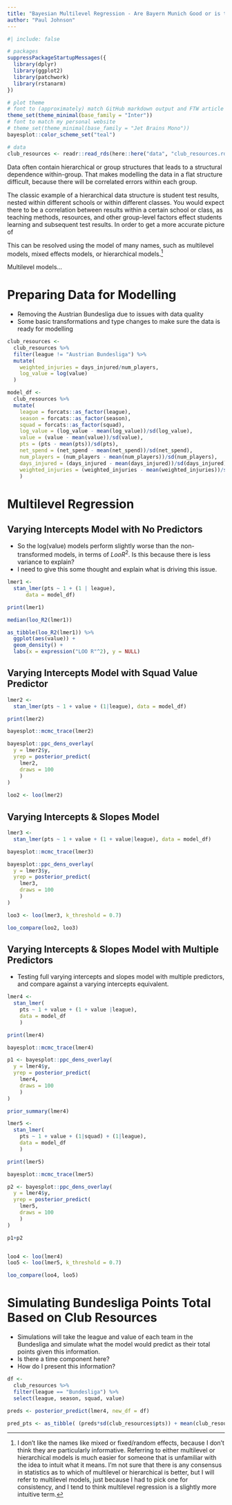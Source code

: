 ```yaml
---
title: "Bayesian Multilevel Regression - Are Bayern Munich Good or is the Bundesliga Bad?"
author: "Paul Johnson"
---
```


```r
#| include: false

# packages
suppressPackageStartupMessages({
  library(dplyr)
  library(ggplot2)
  library(patchwork)
  library(rstanarm)
})

# plot theme
# font to (approximately) match GitHub markdown output and FTW article body
theme_set(theme_minimal(base_family = "Inter"))
# font to match my personal website
# theme_set(theme_minimal(base_family = "Jet Brains Mono"))
bayesplot::color_scheme_set("teal")

# data
club_resources <- readr::read_rds(here::here("data", "club_resources.rds"))

```

Data often contain hierarchical or group structures that leads to a structural dependence within-group. That makes modelling the data in a flat structure difficult, because there will be correlated errors within each group.

The classic example of a hierarchical data structure is student test results, nested within different schools or within different classes. You would expect there to be a correlation between results within a certain school or class, as teaching methods, resources, and other group-level factors effect students learning and subsequent test results. In order to get a more accurate picture of 
 
This can be resolved using the model of many names, such as multilevel models, mixed effects models, or hierarchical models.[^1] 

[^1]: I don't like the names like mixed or fixed/random effects, because I don't think they are particularly informative. Referring to either multilevel or hierarchical models is much easier for someone that is unfamiliar with the idea to intuit what it means. I'm not sure that there is any consensus in statistics as to which of multilevel or hierarchical is better, but I will refer to multilevel models, just because I had to pick one for consistency, and I tend to think multilevel regression is a slightly more intuitive term.

Multilevel models...


# Preparing Data for Modelling

-   Removing the Austrian Bundesliga due to issues with data quality
-   Some basic transformations and type changes to make sure the data is ready for modelling

```r

club_resources <-
  club_resources %>%
  filter(league != "Austrian Bundesliga") %>%
  mutate(
    weighted_injuries = days_injured/num_players,
    log_value = log(value)
  )

model_df <- 
  club_resources %>%
  mutate(
    league = forcats::as_factor(league),
    season = forcats::as_factor(season),
    squad = forcats::as_factor(squad),
    log_value = (log_value - mean(log_value))/sd(log_value),
    value = (value - mean(value))/sd(value),
    pts = (pts - mean(pts))/sd(pts),
    net_spend = (net_spend - mean(net_spend))/sd(net_spend),
    num_players = (num_players - mean(num_players))/sd(num_players),
    days_injured = (days_injured - mean(days_injured))/sd(days_injured),
    weighted_injuries = (weighted_injuries - mean(weighted_injuries))/sd(weighted_injuries)
    )

```

# Multilevel Regression

## Varying Intercepts Model with No Predictors

-   So the log(value) models perform slightly worse than the non-transformed models, in terms of $Loo R^2$. Is this because there is less variance to explain?
-   I need to give this some thought and explain what is driving this issue.

```r

lmer1 <-
  stan_lmer(pts ~ 1 + (1 | league),
      data = model_df)  

print(lmer1)

median(loo_R2(lmer1))

as_tibble(loo_R2(lmer1)) %>%
  ggplot(aes(value)) +
  geom_density() +
  labs(x = expression("LOO R"^2), y = NULL)

```

## Varying Intercepts Model with Squad Value Predictor

```r

lmer2 <- 
  stan_lmer(pts ~ 1 + value + (1|league), data = model_df)

print(lmer2)

bayesplot::mcmc_trace(lmer2)

bayesplot::ppc_dens_overlay(
  y = lmer2$y,
  yrep = posterior_predict(
    lmer2,
    draws = 100
    )
)
 
loo2 <- loo(lmer2)
```

## Varying Intercepts & Slopes Model

```r

lmer3 <- 
  stan_lmer(pts ~ 1 + value + (1 + value|league), data = model_df)

bayesplot::mcmc_trace(lmer3)

bayesplot::ppc_dens_overlay(
  y = lmer3$y,
  yrep = posterior_predict(
    lmer3,
    draws = 100
    )
)

loo3 <- loo(lmer3, k_threshold = 0.7)

loo_compare(loo2, loo3)
```

## Varying Intercepts & Slopes Model with Multiple Predictors

-   Testing full varying intercepts and slopes model with multiple predictors, and compare against a varying intercepts equivalent.

```r

lmer4 <- 
  stan_lmer(
    pts ~ 1 + value + (1 + value |league),
    data = model_df
    )

print(lmer4)

bayesplot::mcmc_trace(lmer4)

p1 <- bayesplot::ppc_dens_overlay(
  y = lmer4$y,
  yrep = posterior_predict(
    lmer4,
    draws = 100
    )
)

prior_summary(lmer4)

```


```r

lmer5 <- 
  stan_lmer(
    pts ~ 1 + value + (1|squad) + (1|league),
    data = model_df
    )

print(lmer5)

bayesplot::mcmc_trace(lmer5)

p2 <- bayesplot::ppc_dens_overlay(
  y = lmer4$y,
  yrep = posterior_predict(
    lmer5,
    draws = 100
    )
)

p1+p2


loo4 <- loo(lmer4)
loo5 <- loo(lmer5, k_threshold = 0.7)

loo_compare(loo4, loo5)

```

# Simulating Bundesliga Points Total Based on Club Resources

-   Simulations will take the league and value of each team in the Bundesliga and simulate what the model would predict as their total points given this information.
-   Is there a time component here?
-   How do I present this information?

```r

df <- 
  club_resources %>%
  filter(league == "Bundesliga") %>%
  select(league, season, squad, value)

preds <- posterior_predict(lmer4, new_df = df)

pred_pts <- as_tibble( (preds*sd(club_resources$pts)) + mean(club_resources$pts) )

```
